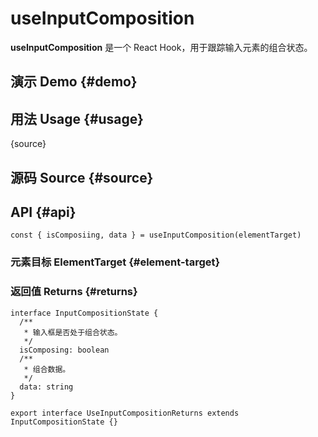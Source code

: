 # useInputComposition


<HooksType category="Sensors" />

<NotReleased />

**useInputComposition** 是一个 React Hook，用于跟踪输入元素的组合状态。

## 演示 Demo \{#demo}


<App />

## 用法 Usage \{#usage}


<RawCode>{source}</RawCode>

## 源码 Source \{#source}


<Source />

## API \{#api}

```tsx
const { isComposiing, data } = useInputComposition(elementTarget)
```

### 元素目标 ElementTarget \{#element-target}


<Tip type="target" />

### 返回值 Returns \{#returns}

```tsx
interface InputCompositionState {
  /**
   * 输入框是否处于组合状态。
   */
  isComposing: boolean
  /**
   * 组合数据。
   */
  data: string
}

export interface UseInputCompositionReturns extends InputCompositionState {}
```
